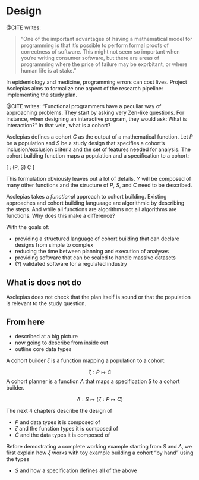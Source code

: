 # Design

@CITE writes: 

> "One of the important advantages of having a mathematical model for programming is that it’s possible to perform formal proofs of correctness of software. This might not seem so important when you’re writing consumer software, but there are areas of programming where the price of failure may be exorbitant, or where human life is at stake." 

In epidemiology and medicine, programming errors can cost lives. Project Asclepias aims to formalize one aspect of the research pipeline: implementing the study plan. 

@CITE writes: "Functional programmers have a peculiar way of approaching problems. They start by asking very Zen-like questions. For instance, when designing an interactive program, they would ask: What is interaction?" In that vein, what is a cohort?

Asclepias defines a cohort $C$ as the output of a mathematical function. Let $P$ be a population and $S$ be a study design that specifies a cohort's inclusion/exclusion criteria and the set of features needed for analysis. The cohort building function maps a population and a specification to a cohort:

\[
\Upsilon: (P, S) \mapsto C 
\]

This formulation obviously leaves out a lot of details. $\Upsilon$ will be composed of many other functions and the structure of $P$, $S$, and $C$ need to be described. 

Asclepias takes a *functional* approach to cohort building. Existing approaches and cohort building languaage are algorithmic by describing the steps. And while all functions are algorithms not all algorithms are functions. Why does this make a difference?



With the goals of:

* providing a structured language of cohort building that can declare designs from simple to complex
* reducing the time between planning and execution of analyses
* providing software that can be scaled to handle massive datasets
* (?) validated software for a regulated industry

## What is does not do

Asclepias does not check that the plan itself is sound or that the population is relevant to the study question.

## From here

* described at a big picture
* now going to describe from inside out
* outline core data types

A cohort builder $\zeta$ is a function mapping a population to a cohort:

$$
\zeta: P \mapsto C 
$$
A cohort planner is a function $\Lambda$ that maps a specification $S$ to a cohort builder.


$$
\Lambda: S \mapsto ( \zeta : P  \mapsto C )
$$


The next 4 chapters describe the design of 

* $P$ and data types it is composed of
* $\zeta$ and the function types it is composed of
* $C$ and the data types it is composed of 

Before demostrating a complete working example starting from $S$ and $\Lambda$, we first explain how $\zeta$ works with toy example building a cohort "by hand" using the types 

* $S$ and how a specification defines all of the above

